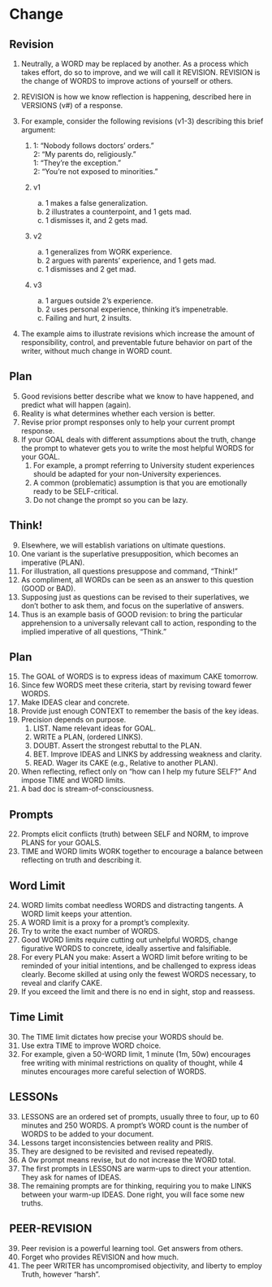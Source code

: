# Change

## Revision

1.  Neutrally, a WORD may be replaced by another. As a process which takes effort, do so to improve, and we will call it REVISION. REVISION is the change of WORDS to improve actions of yourself or others.

2.  REVISION is how we know reflection is happening, described here in VERSIONS (v#) of a response.

3.  For example, consider the following revisions (v1-3) describing this brief argument:

    1.  1: "Nobody follows doctors' orders."\
        2: "My parents do, religiously."\
        1: "They're the exception."\
        2: "You're not exposed to minorities."

    2.  v1

        a)  1 makes a false generalization.
        b)  2 illustrates a counterpoint, and 1 gets mad.
        c)  1 dismisses it, and 2 gets mad.

    3.  v2

        a)  1 generalizes from WORK experience.
        b)  2 argues with parents' experience, and 1 gets mad.
        c)  1 dismisses and 2 get mad.

    4.  v3

        a)  1 argues outside 2's experience.
        b)  2 uses personal experience, thinking it's impenetrable.
        c)  Failing and hurt, 2 insults.

4.  The example aims to illustrate revisions which increase the amount of responsibility, control, and preventable future behavior on part of the writer, without much change in WORD count.

## Plan

5.  Good revisions better describe what we know to have happened, and predict what will happen (again).
6.  Reality is what determines whether each version is better.
7.  Revise prior prompt responses only to help your current prompt response.
8.  If your GOAL deals with different assumptions about the truth, change the prompt to whatever gets you to write the most helpful WORDS for your GOAL.
    1.  For example, a prompt referring to University student experiences should be adapted for your non-University experiences.
    2.  A common (problematic) assumption is that you are emotionally ready to be SELF-critical.
    3.  Do not change the prompt so you can be lazy.

## Think!

9.  Elsewhere, we will establish variations on ultimate questions.
10. One variant is the superlative presupposition, which becomes an imperative (PLAN).
11. For illustration, all questions presuppose and command, "Think!"
12. As compliment, all WORDs can be seen as an answer to this question (GOOD or BAD).
13. Supposing just as questions can be revised to their superlatives, we don't bother to ask them, and focus on the superlative of answers.
14. Thus is an example basis of GOOD revision: to bring the particular apprehension to a universally relevant call to action, responding to the implied imperative of all questions, "Think."

## Plan

15. The GOAL of WORDS is to express ideas of maximum CAKE tomorrow.
16. Since few WORDS meet these criteria, start by revising toward fewer WORDS.
17. Make IDEAS clear and concrete.
18. Provide just enough CONTEXT to remember the basis of the key ideas.
19. Precision depends on purpose.
    1.  LIST. Name relevant ideas for GOAL.
    2.  WRITE a PLAN, (ordered LINKS).
    3.  DOUBT. Assert the strongest rebuttal to the PLAN.
    4.  BET. Improve IDEAS and LINKS by addressing weakness and clarity.
    5.  READ. Wager its CAKE (e.g., Relative to another PLAN).
20. When reflecting, reflect only on "how can I help my future SELF?" And impose TIME and WORD limits.
21. A bad doc is stream-of-consciousness.

## Prompts

22. Prompts elicit conflicts (truth) between SELF and NORM, to improve PLANS for your GOALS.
23. TIME and WORD limits WORK together to encourage a balance between reflecting on truth and describing it.

## Word Limit

24. WORD limits combat needless WORDS and distracting tangents. A WORD limit keeps your attention.
25. A WORD limit is a proxy for a prompt's complexity.
26. Try to write the exact number of WORDS.
27. Good WORD limits require cutting out unhelpful WORDS, change figurative WORDS to concrete, ideally assertive and falsifiable.
28. For every PLAN you make: Assert a WORD limit before writing to be reminded of your initial intentions, and be challenged to express ideas clearly. Become skilled at using only the fewest WORDS necessary, to reveal and clarify CAKE.
29. If you exceed the limit and there is no end in sight, stop and reassess.

## Time Limit

30. The TIME limit dictates how precise your WORDS should be.
31. Use extra TIME to improve WORD choice.
32. For example, given a 50-WORD limit, 1 minute (1m, 50w) encourages free writing with minimal restrictions on quality of thought, while 4 minutes encourages more careful selection of WORDS.

## LESSONs

33. LESSONS are an ordered set of prompts, usually three to four, up to 60 minutes and 250 WORDS. A prompt's WORD count is the number of WORDS to be added to your document.
34. Lessons target inconsistencies between reality and PRIS.
35. They are designed to be revisited and revised repeatedly.
36. A 0w prompt means revise, but do not increase the WORD total.
37. The first prompts in LESSONS are warm-ups to direct your attention. They ask for names of IDEAS.
38. The remaining prompts are for thinking, requiring you to make LINKS between your warm-up IDEAS. Done right, you will face some new truths.

## PEER-REVISION

39. Peer revision is a powerful learning tool. Get answers from others. 
40. Forget who provides REVISION and how much. 
41. The peer WRITER has uncompromised objectivity, and liberty to employ Truth, however "harsh".
